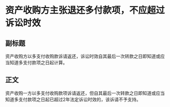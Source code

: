 # 资产收购方主张退还多付款项，不应超过诉讼时效
## 副标题
资产收购方以多支付收购款诉请返还，诉讼时效自其最后一次转款之日即知道或应当知道多支付款项之日起计算。
## 正文
资产收购一方以多支付收购款项诉请返还，但自其最后一次转款之日即知道或应当知道多支付款项之日起已超过2年法定诉讼时效的，该诉请不予支持。
